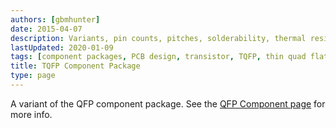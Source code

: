 ```yaml
---
authors: [gbmhunter]
date: 2015-04-07
description: Variants, pin counts, pitches, solderability, thermal resistances, dimensions, land patterns, 3D models and more info for the TQFP component package.
lastUpdated: 2020-01-09
tags: [component packages, PCB design, transistor, TQFP, thin quad flat pack, QFP]
title: TQFP Component Package
type: page
---
```


A variant of the QFP component package. See the [QFP Component page](/pcb-design/component-packages/qfp-component-package) for more info.
